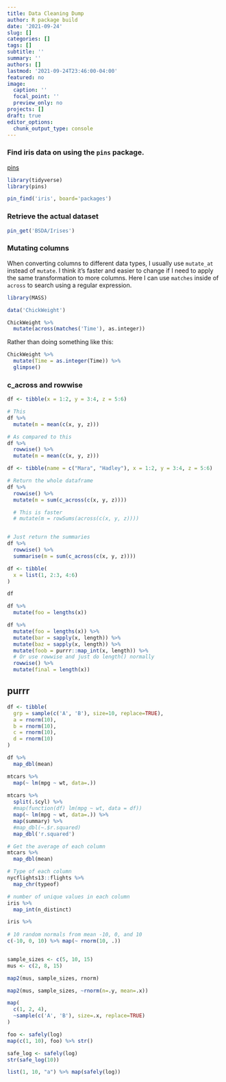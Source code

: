 ```yaml
---
title: Data Cleaning Dump
author: R package build
date: '2021-09-24'
slug: []
categories: []
tags: []
subtitle: ''
summary: ''
authors: []
lastmod: '2021-09-24T23:46:00-04:00'
featured: no
image:
  caption: ''
  focal_point: ''
  preview_only: no
projects: []
draft: true
editor_options: 
  chunk_output_type: console
---
```


### Find iris data on using the `pins` package.

[pins](https://pins.rstudio.com)

```r
library(tidyverse)
library(pins)

pin_find('iris', board='packages')
```

### Retrieve the actual dataset

```r
pin_get('BSDA/Irises')
```

### Mutating columns

When converting columns to different data types, I usually use `mutate_at` instead of `mutate`. I think it's faster and easier to change if I need to apply the same transformation to more columns. Here I can use `matches` inside of `across` to search using a regular expression.
```r
library(MASS)

data('ChickWeight')

ChickWeight %>%
  mutate(across(matches('Time'), as.integer))
```

Rather than doing something like this:

```r
ChickWeight %>%
  mutate(Time = as.integer(Time)) %>%
  glimpse()
```

### c_across and rowwise
```r
df <- tibble(x = 1:2, y = 3:4, z = 5:6)

# This
df %>% 
  mutate(m = mean(c(x, y, z)))

# As compared to this
df %>% 
  rowwise() %>%
  mutate(m = mean(c(x, y, z)))
```

```r
df <- tibble(name = c("Mara", "Hadley"), x = 1:2, y = 3:4, z = 5:6)

# Return the whole dataframe
df %>%
  rowwise() %>%
  mutate(m = sum(c_across(c(x, y, z))))

  # This is faster
  # mutate(m = rowSums(across(c(x, y, z))))


# Just return the summaries
df %>%
  rowwise() %>%
  summarise(m = sum(c_across(c(x, y, z))))
```


```r
df <- tibble(
  x = list(1, 2:3, 4:6)
)

df

df %>%
  mutate(foo = lengths(x))

df %>%
  mutate(foo = lengths(x)) %>%
  mutate(bar = sapply(x, length)) %>%
  mutate(baz = sapply(x, length)) %>%
  mutate(foob = purrr::map_int(x, length)) %>%
  # Or use rowwise and just do length() normally
  rowwise() %>%
  mutate(final = length(x))
```

## purrr
```r
df <- tibble(
  grp = sample(c('A', 'B'), size=10, replace=TRUE),
  a = rnorm(10),
  b = rnorm(10),
  c = rnorm(10),
  d = rnorm(10)
)

df %>% 
  map_dbl(mean)

mtcars %>%
  map(~ lm(mpg ~ wt, data=.)) 
  
mtcars %>%
  split(.$cyl) %>%
  #map(function(df) lm(mpg ~ wt, data = df))
  map(~ lm(mpg ~ wt, data=.)) %>%
  map(summary) %>%
  #map_dbl(~.$r.squared) 
  map_dbl('r.squared')

# Get the average of each column
mtcars %>%
  map_dbl(mean)

# Type of each column
nycflights13::flights %>%
  map_chr(typeof)

# number of unique values in each column
iris %>%
  map_int(n_distinct)

iris %>%
  
# 10 random normals from mean -10, 0, and 10
c(-10, 0, 10) %>% map(~ rnorm(10, .))


sample_sizes <- c(5, 10, 15)
mus <- c(2, 8, 15)

map2(mus, sample_sizes, rnorm)

map2(mus, sample_sizes, ~rnorm(n=.y, mean=.x))
```

```r
map(
  c(1, 2, 4), 
  ~sample(c('A', 'B'), size=.x, replace=TRUE)
)

foo <- safely(log)
map(c(1, 10), foo) %>% str()

safe_log <- safely(log)
str(safe_log(10))

list(1, 10, "a") %>% map(safely(log))
```

